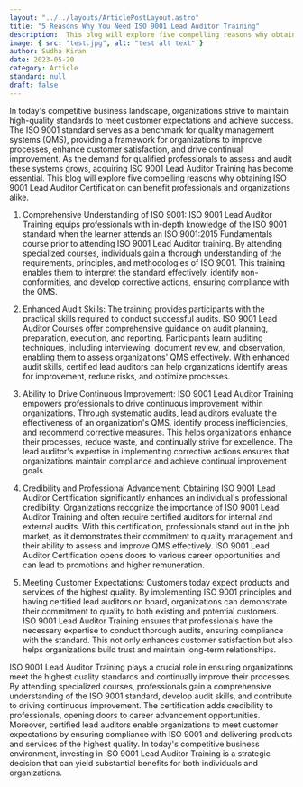 ```yaml
---
layout: "../../layouts/ArticlePostLayout.astro"
title: "5 Reasons Why You Need ISO 9001 Lead Auditor Training"
description:  This blog will explore five compelling reasons why obtaining ISO 9001 Lead Auditor Certification can benefit professionals and organizations alike.
image: { src: "test.jpg", alt: "test alt text" }
author: Sudha Kiran
date: 2023-05-20
category: Article
standard: null
draft: false
---
```

In today's competitive business landscape, organizations strive to maintain high-quality standards to meet customer expectations and achieve success. The ISO 9001 standard serves as a benchmark for quality management systems (QMS), providing a framework for organizations to improve processes, enhance customer satisfaction, and drive continual improvement. As the demand for qualified professionals to assess and audit these systems grows, acquiring ISO 9001 Lead Auditor Training has become essential. This blog will explore five compelling reasons why obtaining ISO 9001 Lead Auditor Certification can benefit professionals and organizations alike. 

1. Comprehensive Understanding of ISO 9001: ISO 9001 Lead Auditor Training equips professionals with in-depth knowledge of the ISO 9001 standard when the learner attends an ISO 9001:2015 Fundamentals course prior to attending ISO 9001 Lead Auditor training. By attending specialized courses, individuals gain a thorough understanding of the requirements, principles, and methodologies of ISO 9001. This training enables them to interpret the standard effectively, identify non-conformities, and develop corrective actions, ensuring compliance with the QMS. 

2. Enhanced Audit Skills: The training provides participants with the practical skills required to conduct successful audits. ISO 9001 Lead Auditor Courses offer comprehensive guidance on audit planning, preparation, execution, and reporting. Participants learn auditing techniques, including interviewing, document review, and observation, enabling them to assess organizations' QMS effectively. With enhanced audit skills, certified lead auditors can help organizations identify areas for improvement, reduce risks, and optimize processes. 

3. Ability to Drive Continuous Improvement: ISO 9001 Lead Auditor Training empowers professionals to drive continuous improvement within organizations. Through systematic audits, lead auditors evaluate the effectiveness of an organization's QMS, identify process inefficiencies, and recommend corrective measures. This helps organizations enhance their processes, reduce waste, and continually strive for excellence. The lead auditor's expertise in implementing corrective actions ensures that organizations maintain compliance and achieve continual improvement goals. 

4. Credibility and Professional Advancement: Obtaining ISO 9001 Lead Auditor Certification significantly enhances an individual's professional credibility. Organizations recognize the importance of ISO 9001 Lead Auditor Training and often require certified auditors for internal and external audits. With this certification, professionals stand out in the job market, as it demonstrates their commitment to quality management and their ability to assess and improve QMS effectively. ISO 9001 Lead Auditor Certification opens doors to various career opportunities and can lead to promotions and higher remuneration. 

5. Meeting Customer Expectations: Customers today expect products and services of the highest quality. By implementing ISO 9001 principles and having certified lead auditors on board, organizations can demonstrate their commitment to quality to both existing and potential customers. ISO 9001 Lead Auditor Training ensures that professionals have the necessary expertise to conduct thorough audits, ensuring compliance with the standard. This not only enhances customer satisfaction but also helps organizations build trust and maintain long-term relationships. 

ISO 9001 Lead Auditor Training plays a crucial role in ensuring organizations meet the highest quality standards and continually improve their processes. By attending specialized courses, professionals gain a comprehensive understanding of the ISO 9001 standard, develop audit skills, and contribute to driving continuous improvement. The certification adds credibility to professionals, opening doors to career advancement opportunities. Moreover, certified lead auditors enable organizations to meet customer expectations by ensuring compliance with ISO 9001 and delivering products and services of the highest quality. In today's competitive business environment, investing in ISO 9001 Lead Auditor Training is a strategic decision that can yield substantial benefits for both individuals and organizations. 